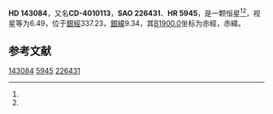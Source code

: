{{Starbox begin
| name = HD 143084
}}
{{Starbox observe
| epoch = [[J2000.0|J2000.0]]
| constell = {{星座名待查}}<ref name=SIMBAD>{{cite web
 | url=http://simbad.u-strasbg.fr/simbad/sim-id?Ident=HR+5945
 | title=Pulsating variable Star
 | publisher=Centre de Données astronomiques de Strasbourg
 | work=SIMBAD
 | accessdate=2012-07-13
 | archive-date=2016-03-15
 | archive-url=https://web.archive.org/web/20160315125659/http://simbad.u-strasbg.fr/simbad/sim-id?Ident=HR+5945
 | dead-url=no
 }}</ref><ref name=DATA>{{cite web
 | url=http://vizier.u-strasbg.fr/viz-bin/VizieR-5?-out.add=.&-source=5050&-corr=PK=HR&-out.max=9999&HR=5945
 | title=VizieR Detailed Page
 | accessdate=2012-07-13
 | archive-url=https://web.archive.org/web/20160305030639/http://vizier.u-strasbg.fr/viz-bin/VizieR-5?-out.add=.&-source=5050&-corr=PK=HR&-out.max=9999&HR=5945
 | archive-date=2016-03-05
 | dead-url=yes
 }}</ref>
| 星官 = 
| ra = {{RA|15|59|58}}<ref name=SIMBAD /><ref name=DATA />
| dec = {{DEC|-40|39|10}}<ref name=SIMBAD /><ref name=DATA />
| appmag_v = 6.49<ref name=SIMBAD /><ref name=DATA />
}}
{{Starbox character
| class = K1II-III<ref name=SIMBAD /><ref name=DATA />
| b-v = 1.52<ref name=SIMBAD /><ref name=DATA />
| u-b = <ref name=SIMBAD /><ref name=DATA />
| r-i = <ref name=SIMBAD /><ref name=DATA />
| variable = 
}}
{{Starbox astrometry
| radial_v = 
| prop_mo_ra = -26
| parallax = 
| p_error = 
}}
{{Starbox catalog
| names =CD-4010113，[[SAO星表|SAO]] 226431，[[HD星表|HD]] 143084，[[HR星表|HR]] 5945}}
{{Starbox reference |Simbad=HR+5945}}
{{Starbox end}}

'''HD 143084'''，又名'''CD-4010113'''，'''SAO 226431'''、'''HR 5945'''，是一颗恒星<ref name=SIMBAD /><ref name=DATA />，视星等为6.49，位于[[銀道座標系|銀經]]337.23，[[銀道座標系|銀緯]]9.34，其[[B1900.0|B1900.0]]坐标为赤經{{RA|15|53|12.4}}，赤緯{{DEC|-40|9.34|2}}。

== 参考文献 ==
{{reflist}}

{{star-stub}}

[[Category:HD和HDE天體|143084]]
[[Category:HR天體|5945]]
[[Category:SAO天體|226431]]